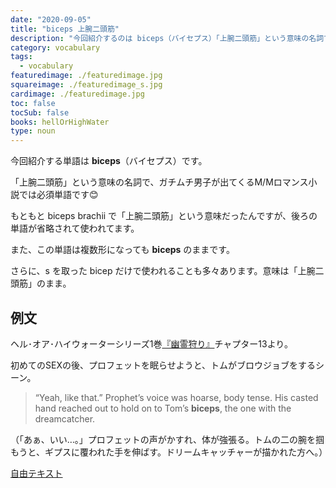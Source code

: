 ```yaml
---
date: "2020-09-05"
title: "biceps 上腕二頭筋"
description: "今回紹介するのは biceps（バイセプス）「上腕二頭筋」という意味の名詞です。例文は、ヘル･オア･ハイウォーターシリーズ1巻『幽霊狩り』より"
category: vocabulary
tags:
  - vocabulary
featuredimage: ./featuredimage.jpg
squareimage: ./featuredimage_s.jpg
cardimage: ./featuredimage.jpg
toc: false
tocSub: false
books: hellOrHighWater
type: noun
---
```



今回紹介する単語は __biceps__（バイセプス）です。

「上腕二頭筋」という意味の名詞で、ガチムチ男子が出てくるM/Mロマンス小説では必須単語です😊

もともと biceps brachii で「上腕二頭筋」という意味だったんですが、後ろの単語が省略されて使われてます。

また、この単語は複数形になっても __biceps__ のままです。

さらに、s を取った bicep だけで使われることも多々あります。意味は「上腕二頭筋」のまま。

## 例文

ヘル･オア･ハイウォーターシリーズ1巻[『幽霊狩り』](https://www.amazon.co.jp/dp/B01BL25ADW?tag=muchimemo-22)チャプター13より。

初めてのSEXの後、プロフェットを眠らせようと、トムがブロウジョブをするシーン。

<Blockquote book srcBook="catchAGhost" lang="en" chapter="13">
“Yeah, like that.” Prophet’s voice was hoarse, body tense. His casted hand reached out to hold on to Tom’s <strong>biceps</strong>, the one with the dreamcatcher.
</Blockquote>

<p className="translation">（「あぁ、いい…。」プロフェットの声がかすれ、体が強張る。トムの二の腕を掴もうと、ギプスに覆われた手を伸ばす。ドリームキャッチャーが描かれた方へ。）</p>

<a href="//ck.jp.ap.valuecommerce.com/servlet/referral?sid=3549505&pid=886731089" rel="nofollow">自由テキスト</a>

<VocabularyFooter book="catchAGhost" />

